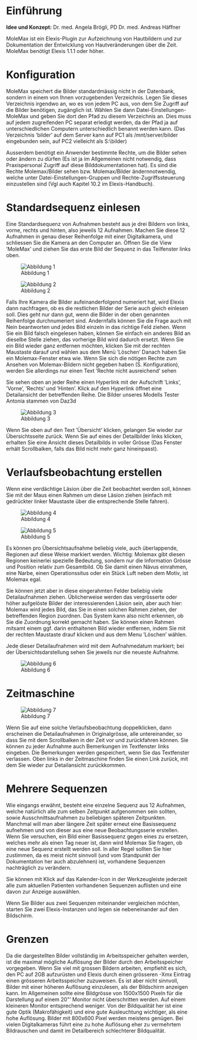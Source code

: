 = Einführung =

'''Idee und Konzept:''' Dr. med. Angela Brögli, PD Dr. med. Andreas Häffner

MoleMax ist ein Elexis<sup></sup>-Plugin zur Aufzeichnung von Hautbildern und zur Dokumentation der Entwicklung von Hautveränderungen über die Zeit. MoleMax benötigt Elexis 1.1.1 oder höher.

= Konfiguration =

MoleMax speichert die Bilder standardmässig nicht in der Datenbank, sondern in einem von Ihnen vorzugebenden Verzeichnis. Legen Sie dieses Verzeichnis irgendwo an, wo es von jedem PC aus, von dem Sie Zugriff auf die Bilder benötigen, zugänglich ist. Wählen Sie dann Datei-Einstellungen-MoleMax und geben Sie dort den Pfad zu diesem Verzeichnis an. Dies muss auf jedem zugreifenden PC separat erledigt werden, da der Pfad ja auf unterschiedlichen Computern unterschiedlich benannt werden kann. (Das Verzeichnis ’bilder’ auf dem Server kann auf PC1 als /mnt/server/bilder eingebunden sein, auf PC2 vielleicht als S:\bilder)

Ausserdem benötigt ein Anwender bestimmte Rechte, um die Bilder sehen oder ändern zu dürfen (Es ist ja im Allgemeinen nicht notwendig, dass Praxispersonal Zugriff auf diese Bilddokumentationen hat). Es sind die Rechte Molemax/Bilder sehen bzw. Molemax/Bilder ändernnotwendig, welche unter Datei-Einstellungen-Gruppen und Rechte-Zugriffssteuerung einzustellen sind (Vgl auch Kapitel 10.2 im Elexis-Handbuch).

= Standardsequenz einlesen =

Eine Standardsequenz von Aufnahmen besteht aus je drei Bildern von links, vorne, rechts und hinten, also jeweils 12 Aufnahmen. Machen Sie diese 12 Aufnahmen in genau dieser Reihenfolge mit einer Digitalkamera, und schliessen Sie die Kamera an den Computer an. Öffnen Sie die View ’MoleMax’ und ziehen Sie das erste Bild der Sequenz in das Teilfenster links oben.

[[Image:molemax1.png|Abbildung 1]]

[[Image:molemax2.png|Abbildung 2]] 

Falls Ihre Kamera die Bilder aufeinanderfolgend numeriert hat, wird Elexis dann nachfragen, ob es die restlichen Bilder der Serie auch gleich einlesen soll. Dies geht nur dann gut, wenn die Bilder in der oben genannten Reihenfolge durchnumeriert sind. Andernfalls können Sie die Frage auch mit Nein beantworten und jedes Bild einzeln in das richtige Feld ziehen. Wenn Sie ein Bild falsch eingelesen haben, können Sie einfach ein anderes Bild an dieselbe Stelle ziehen, das vorherige Bild wird dadurch ersetzt. Wenn Sie ein Bild wieder ganz entfernen möchten, klicken Sie mit der rechten Maustaste darauf und wählen aus dem Menü ’Löschen’
Danach haben Sie ein Molemax-Fenster etwa wie. Wenn Sie sich die nötigen Rechte zum Ansehen von Molemax-Bildern nicht gegeben haben (S. Konfiguration), werden Sie allerdings nur einen Text ’Rechte nicht ausreichend’ sehen


Sie sehen oben an jeder Reihe einen Hyperlink mit der Aufschrift ’Links’, ’Vorne’, ’Rechts’ und ’Hinten’. Klick auf den Hyperlink öffnet eine Detailansicht der betreffenden Reihe. Die Bilder unseres Modells Tester Antonia stammen von Daz3d

[[Image:molemax3.png|Abbildung 3]]

Wenn Sie oben auf den Text ’Übersicht’ klicken, gelangen Sie wieder zur Übersichtsseite zurück. Wenn Sie auf eines der Detailbilder links klicken, erhalten Sie eine Ansicht dieses Detailbilds in voller Grösse (Das Fenster erhält Scrollbalken, falls das Bild nicht mehr ganz hineinpasst).

= Verlaufsbeobachtung erstellen =

Wenn eine verdächtige Läsion über die Zeit beobachtet werden soll, können Sie mit der Maus einen Rahmen um diese Läsion ziehen (einfach mit gedrückter linker Maustaste über die entsprechende Stelle fahren).

[[Image:molemax4.png|Abbildung 4]]

[[Image:molemax5.png|Abbildung 5]]

Es können pro Übersichtsaufnahme beliebig viele, auch überlappende, Regionen auf diese Weise markiert werden. Wichtig: Molemax gibt diesen Regionen keinerlei spezielle Bedeutung, sondern nur die Information Grösse und Position relativ zum Gesamtbild. Ob Sie damit einen Nävus einrahmen, eine Narbe, einen Operationssitus oder ein Stück Luft neben dem Motiv, ist Molemax egal.

Sie können jetzt aber in diese eingerahmten Felder beliebig viele Detailaufnahmen ziehen. Üblicherweise werden das vergrösserte oder höher aufgelöste Bilder der interessierenden Läsion sein, aber auch hier: Molemax wird jedes Bild, das Sie in einen solchen Rahmen ziehen, der betreffenden Region zuordnen. Das System kann also nicht erkennen, ob Sie die Zuordnung korrekt gemacht haben. Sie können einen Rahmen mitsamt einem ggf. darin enthaltenen Bild wieder entfernen, indem Sie mit der rechten Maustaste drauf klicken und aus dem Menu ’Löschen’ wählen.


Jede dieser Detailaufnahmen wird mit dem Aufnahmedatum markiert; bei der Übersichtsdarstellung sehen Sie jeweils nur die neueste Aufnahme.

[[Image:molemax6.png|Abbildung 6]] 

= Zeitmaschine =

[[Image:molemax7.png|Abbildung 7]]

Wenn Sie auf eine solche Verlaufsbeobachtung doppelklicken, dann erscheinen die Detailaufnahmen in Originalgrösse, alle untereinander, so dass Sie mit dem Scrollbalken in der Zeit vor und zurückfahren können. Sie können zu jeder Aufnahme auch Bemerkungen im Textfenster links eingeben. Die Bemerkungen werden gespeichert, wenn Sie das Textfenster verlassen. Oben links in der Zeitmaschine finden Sie einen Link zurück, mit dem Sie wieder zur Detailansicht zurückkommen.

= Mehrere Sequenzen =

Wie eingangs erwähnt, besteht eine einzelne Sequenz aus 12 Aufnahmen, welche natürlich alle zum selben Zeitpunkt aufgenommen sein sollten, sowie Ausschnittsaufnahmen zu beliebigen späteren Zeitpunkten. Manchmal will man aber längere Zeit später erneut eine Basissequenz aufnehmen und von dieser aus eine neue Beobachtungsserie erstellen. Wenn Sie versuchen, ein Bild einer Basissequenz gegen eines zu ersetzen, welches mehr als einen Tag neuer ist, dann wird Molemax Sie fragen, ob eine neue Sequenz erstellt werden soll. In aller Regel sollten Sie hier zustimmen, da es meist nicht sinnvoll (und vom Standpunkt der Dokumentation her auch abzulehnen) ist, vorhandene Sequenzen nachträglich zu verändern.

Sie können mit Klick auf das Kalender-Icon in der Werkzeugleiste jederzeit alle zum aktuellen Patienten vorhandenen Sequenzen auflisten und eine davon zur Anzeige auswählen.

Wenn Sie Bilder aus zwei Sequenzen miteinander vergleichen möchten, starten Sie zwei Elexis-Instanzen und legen sie nebeneinander auf den Bildschirm.

= Grenzen =

Da die dargestellten Bilder vollständig im Arbeitsspeicher gehalten werden, ist die maximal mögliche Auflösung der Bilder durch den Arbeitsspeicher vorgegeben. Wenn Sie viel mit grossen Bildern arbeiten, empfiehlt es sich, den PC auf 2GB aufzurüsten und Elexis durch einen grösseren -Xmx Eintrag einen grösseren Arbeitsspeicher zuzuweisen. Es ist aber nicht sinnvoll, Bilder mit einer höheren Auflösung einzulesen, als der Bildschirm anzeigen kann. Im Allgemeinen sollte eine Bildgrösse von 1500x1500 Pixeln für die Darstellung auf einem 20&quot;’ Monitor nicht überschritten werden. Auf einem kleineren Monitor entsprechend weniger. Von der Bildqualität her ist eine gute Optik (Makrofähigkeit) und eine gute Ausleuchtung wichtiger, als eine hohe Auflösung. Bilder mit 800x600 Pixel werden meistens genügen. Bei vielen Digitalkameras führt eine zu hohe Auflösung eher zu vermehrtem Bildrauschen und damit im Detailbereich schlechterer Bildqualität.